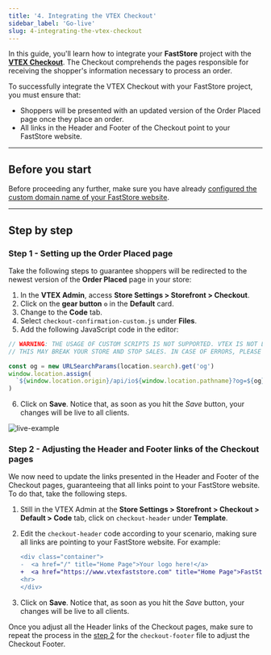 ```yaml
---
title: '4. Integrating the VTEX Checkout'
sidebar_label: 'Go-live'
slug: 4-integrating-the-vtex-checkout
---
```


In this guide, you'll learn how to integrate your **FastStore** project with the [**VTEX Checkout**](https://help.vtex.com/en/tutorial/checkout-vtex-overview--7wcprkM7yZUflOqbzAN5SI). The Checkout comprehends the pages responsible for receiving the shopper's information necessary to process an order.

To successfully integrate the VTEX Checkout with your FastStore project, you must ensure that:

- Shoppers will be presented with an updated version of the Order Placed page once they place an order.
- All links in the Header and Footer of the Checkout point to your FastStore website.

---

## Before you start

Before proceeding any further, make sure you have already [configured the custom domain name of your FastStore website](/docs/go-live/2-configuring-external-dns).

---

## Step by step

### Step 1 - Setting up the Order Placed page

Take the following steps to guarantee shoppers will be redirected to the newest version of the **Order Placed** page in your store:

1. In the **VTEX Admin**, access **Store Settings > Storefront > Checkout**.
2. Click on the **gear button** `⚙` in the **Default** card.
3. Change to the **Code** tab.
4. Select `checkout-confirmation-custom.js` under **Files**.
5. Add the following JavaScript code in the editor:

```jsx {4-5} filename="checkout-confirmation-custom.js" copy
// WARNING: THE USAGE OF CUSTOM SCRIPTS IS NOT SUPPORTED. VTEX IS NOT LIABLE FOR ANY DAMAGES THIS MAY CAUSE.
// THIS MAY BREAK YOUR STORE AND STOP SALES. IN CASE OF ERRORS, PLEASE DELETE THE CONTENT OF THIS SCRIPT.

const og = new URLSearchParams(location.search).get('og')
window.location.assign(
  `${window.location.origin}/api/io${window.location.pathname}?og=${og}`
)
```

6. Click on **Save**. Notice that, as soon as you hit the _Save_ button, your changes will be live to all clients.

![live-example](https://vtexhelp.vtexassets.com/assets/docs/src/orderplacedversion___224b9d7a692b85ae1e56eee5744bd511.png)

### Step 2 - Adjusting the Header and Footer links of the Checkout pages

We now need to update the links presented in the Header and Footer of the Checkout pages, guaranteeing that all links point to your FastStore website. To do that, take the following steps.

1. Still in the VTEX Admin at the **Store Settings > Storefront > Checkout > Default > Code** tab, click on `checkout-header` under **Template**.
2. Edit the `checkout-header` code according to your scenario, making sure all links are pointing to your FastStore website. For example:

   ```diff filename="checkout-header.js" copy
   <div class="container">
   -  <a href="/" title="Home Page">Your logo here!</a>
   +  <a href="https://www.vtexfaststore.com" title="Home Page">FastStore</a>
   <hr>
   </div>
   ```

3. Click on **Save**. Notice that, as soon as you hit the _Save_ button, your changes will be live to all clients.

Once you adjust all the Header links of the Checkout pages, make sure to repeat the process in the [step 2](/docs/go-live/4-integrating-the-vtex-checkout#step-2---adjusting-the-header-and-footer-links-of-the-checkout-pages) for the `checkout-footer` file to adjust the Checkout Footer.
